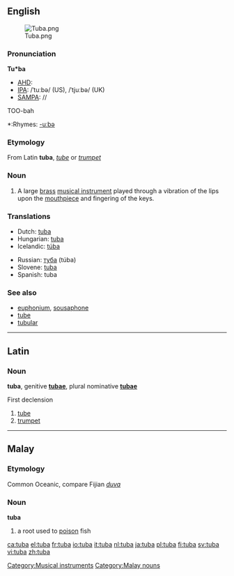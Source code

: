 {{wikipedia}}
==English==
[[Image:Tuba.png|thumb]]
===Pronunciation===
'''Tu*ba'''
*[[AHD]]:
*[[IPA]]: /ˈtuːbə/ (US), /ˈtjuːbə/ (UK)
*[[SAMPA]]: //
TOO-bah
*:Rhymes: [[Rhymes:English:-uːbə|-uːbə]]

===Etymology===
From Latin '''tuba''', ''[[tube]]'' or ''[[trumpet]]''

===Noun===
{{en-noun}}

# A large [[brass]] [[musical instrument]] played through a vibration of the lips upon the [[mouthpiece]] and fingering of the keys.

===Translations===
{{top}}
*Dutch: [[#Dutch|tuba]] {{m}}
*Hungarian: [[#Hungarian|tuba]]
*Icelandic: [[túba]] {{f}}
{{mid}}
*Russian: [[туба]] (túba) {{f}}
*Slovene: [[tuba]] {{f}}
*Spanish: tuba {{f}}
{{bottom}}

===See also===
* [[euphonium]], [[sousaphone]]
* [[tube]]
* [[tubular]]

----

==Latin==
===Noun===
'''tuba''', genitive '''[[tubae]]''', plural nominative '''[[tubae]]'''

First declension

# [[tube]]
# [[trumpet]]

----

==Malay==
===Etymology===
Common Oceanic, compare Fijian ''[[duva]]''
===Noun===
'''tuba'''

# a root used to [[poison]] fish

[[Category:Musical instruments]]
[[Category:Malay nouns]]

[[ca:tuba]]
[[el:tuba]]
[[fr:tuba]]
[[io:tuba]]
[[it:tuba]]
[[nl:tuba]]
[[ja:tuba]]
[[pl:tuba]]
[[fi:tuba]]
[[sv:tuba]]
[[vi:tuba]]
[[zh:tuba]]